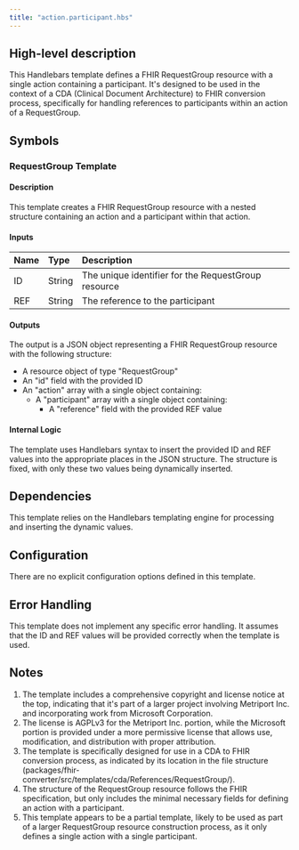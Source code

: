 ```yaml
---
title: "action.participant.hbs"
---
```


## High-level description
This Handlebars template defines a FHIR RequestGroup resource with a single action containing a participant. It's designed to be used in the context of a CDA (Clinical Document Architecture) to FHIR conversion process, specifically for handling references to participants within an action of a RequestGroup.

## Symbols

### RequestGroup Template
#### Description
This template creates a FHIR RequestGroup resource with a nested structure containing an action and a participant within that action.

#### Inputs
| Name | Type | Description |
|:-----|:-----|:------------|
| ID | String | The unique identifier for the RequestGroup resource |
| REF | String | The reference to the participant |

#### Outputs
The output is a JSON object representing a FHIR RequestGroup resource with the following structure:
- A resource object of type "RequestGroup"
- An "id" field with the provided ID
- An "action" array with a single object containing:
  - A "participant" array with a single object containing:
    - A "reference" field with the provided REF value

#### Internal Logic
The template uses Handlebars syntax to insert the provided ID and REF values into the appropriate places in the JSON structure. The structure is fixed, with only these two values being dynamically inserted.

## Dependencies
This template relies on the Handlebars templating engine for processing and inserting the dynamic values.

## Configuration
There are no explicit configuration options defined in this template.

## Error Handling
This template does not implement any specific error handling. It assumes that the ID and REF values will be provided correctly when the template is used.

## Notes
1. The template includes a comprehensive copyright and license notice at the top, indicating that it's part of a larger project involving Metriport Inc. and incorporating work from Microsoft Corporation.
2. The license is AGPLv3 for the Metriport Inc. portion, while the Microsoft portion is provided under a more permissive license that allows use, modification, and distribution with proper attribution.
3. The template is specifically designed for use in a CDA to FHIR conversion process, as indicated by its location in the file structure (packages/fhir-converter/src/templates/cda/References/RequestGroup/).
4. The structure of the RequestGroup resource follows the FHIR specification, but only includes the minimal necessary fields for defining an action with a participant.
5. This template appears to be a partial template, likely to be used as part of a larger RequestGroup resource construction process, as it only defines a single action with a single participant.